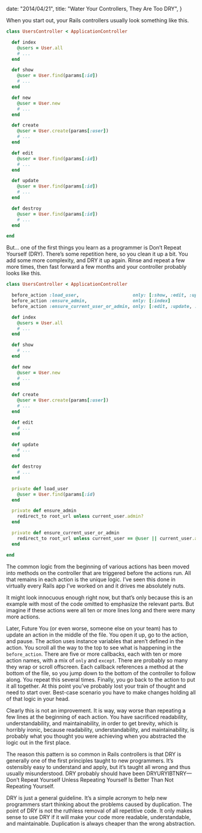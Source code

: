 
  date: "2014/04/21",
  title: "Water Your Controllers, They Are Too DRY",
}


When you start out, your Rails controllers usually look something like this.

```ruby
class UsersController < ApplicationController

  def index
    @users = User.all
    # ...
  end

  def show
    @user = User.find(params[:id])
    # ...
  end

  def new
    @user = User.new
    # ...
  end

  def create
    @user = User.create(params[:user])
    # ...
  end

  def edit
    @user = User.find(params[:id])
    # ...
  end

  def update
    @user = User.find(params[:id])
    # ...
  end

  def destroy
    @user = User.find(params[:id])
    # ...
  end

end
```

But… one of the first things you learn as a programmer is Don’t Repeat Yourself (DRY). There’s some repetition here, so you clean it up a bit. You add some more complexity, and DRY it up again. Rinse and repeat a few more times, then fast forward a few months and your controller probably looks like this.

```ruby
class UsersController < ApplicationController

  before_action :load_user,                    only: [:show, :edit, :update, :destroy]
  before_action :ensure_admin,                 only: [:index]
  before_action :ensure_current_user_or_admin, only: [:edit, :update, :destroy]

  def index
    @users = User.all
    # ...
  end

  def show
    # ...
  end

  def new
    @user = User.new
    # ...
  end

  def create
    @user = User.create(params[:user])
    # ...
  end

  def edit
    # ...
  end

  def update
    # ...
  end

  def destroy
    # ...
  end

  private def load_user
    @user = User.find(params[:id)
  end

  private def ensure_admin
    redirect_to root_url unless current_user.admin?
  end

  private def ensure_current_user_or_admin
    redirect_to root_url unless current_user == @user || current_user.admin?
  end

end
```

The common logic from the beginning of various actions has been moved into methods on the controller that are triggered before the actions run. All that remains in each action is the unique logic. I’ve seen this done in virtually every Rails app I’ve worked on and it drives me absolutely nuts.

It might look innocuous enough right now, but that’s only because this is an example with most of the code omitted to emphasize the relevant parts. But imagine if these actions were all ten or more lines long and there were many more actions.

Later, Future You (or even worse, someone else on your team) has to update an action in the middle of the file. You open it up, go to the action, and pause. The action uses instance variables that aren’t defined in the action. You scroll all the way to the top to see what is happening in the `before_action`. There are five or more callbacks, each with ten or more action names, with a mix of `only` and `except`. There are probably so many they wrap or scroll offscreen. Each callback references a method at the bottom of the file, so you jump down to the bottom of the controller to follow along. You repeat this several times. Finally, you go back to the action to put it all together. At this point you’ve probably lost your train of thought and need to start over. Best-case scenario you have to make changes holding all of that logic in your head.

Clearly this is not an improvement. It is way, way worse than repeating a few lines at the beginning of each action. You have sacrificed readability, understandability, and maintainability, in order to get brevity, which is horribly ironic, because readability, understandability, and maintainability, is probably what you thought you were achieving when you abstracted the logic out in the first place.

The reason this pattern is so common in Rails controllers is that DRY is generally one of the first principles taught to new programmers. It’s ostensibly easy to understand and apply, but it’s taught all wrong and thus usually misunderstood. DRY probably should have been DRYURYIBTNRY—Don’t Repeat Yourself Unless Repeating Yourself Is Better Than Not Repeating Yourself.

DRY is just a general guideline. It’s a simple acronym to help new programmers start thinking about the problems caused by duplication. The point of DRY is not the ruthless removal of all repetitive code. It only makes sense to use DRY if it will make your code more readable, understandable, and maintainable. Duplication is always cheaper than the wrong abstraction.
